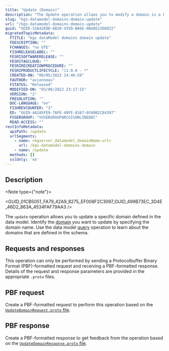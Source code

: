 ```yaml
---
title: "Update (Domain)"
description: "The Update operation allows you to modify a domain in a knowledge graph service's data model."
slug: "kgs-datamodel-domains-domain-update"
url: "/kgs-datamodel-domains-domain-update"
guid: "GUID-31842EDD-6B20-435D-BA6E-0B48E2260022"
migratedTopicMetadata:
  FTITLE: "kgs dataModel domains domain update"
  FDESCRIPTION: ""
  FCHANGES: "no UTE"
  FISHRELEASELABEL: ""
  FESRISOFTWARERELEASE: ""
  FESRITAGCLOUD: ""
  FESRIRECREATIONPROCEDURE: ""
  FESRIPRODUCTLIFECYCLE: "11.0.0 - *"
  CREATED-ON: "09/05/2022 14:46:58"
  FAUTHOR: "avienneau"
  FSTATUS: "Released"
  MODIFIED-ON: "03/06/2022 23:17:15"
  VERSION: "2"
  FRESOLUTION: ""
  DOC-LANGUAGE: "en"
  FISHREVCOUNTER: "3"
  ED: "GUID-4A2A5FE9-7AFE-49FE-8167-6FA0B2C84397"
  FUSERGROUP: "VUSERGROUPARCGISONLINEDOC"
  READ-ACCESS: ""
restInfoMetadata:
  apiPath: /update
  urlSegments:
    - name: <kgserver_datamodel_domainName-url>
      url: /kgs-datamodel-domains-domain
    - name: /update
  methods: []
  sslOnly: 'no'
---
```



## Description

<Note type={"note"}>

<GUID_01CB5051_FA79_42A9_8275_EF008F2C3097_GUID_499B73EC_3D4E_46D2_863A_4534FAF79AA3 />

</Note>

The `update`  operation allows you to update a specific domain defined in the data model. Identify the [domain](/kgs-datamodel-domains-domain) you want to update by specifying the domain name. Use the data model [query](/kgs-datamodel-query) operation to learn about the domains that are defined in the schema.

##  Requests and responses

This operation can only be performed by sending a Protocolbuffer Binary Format (PBF)-formatted request and receiving a PBF-formatted response. Details of the request and response parameters are provided in the appropriate `.proto`  files.

## PBF request

Create a PBF-formatted request to perform this operation based on the [`UpdateDomainRequest.proto`  file](https://links.esri.com/KGServer_updateDomainRequestProto). 

## PBF response

Create a PBF-formatted response to get feedback from the operation based on the [`UpdateDomainResponse.proto`  file](https://links.esri.com/KGServer_updateDomainResponseProto).

